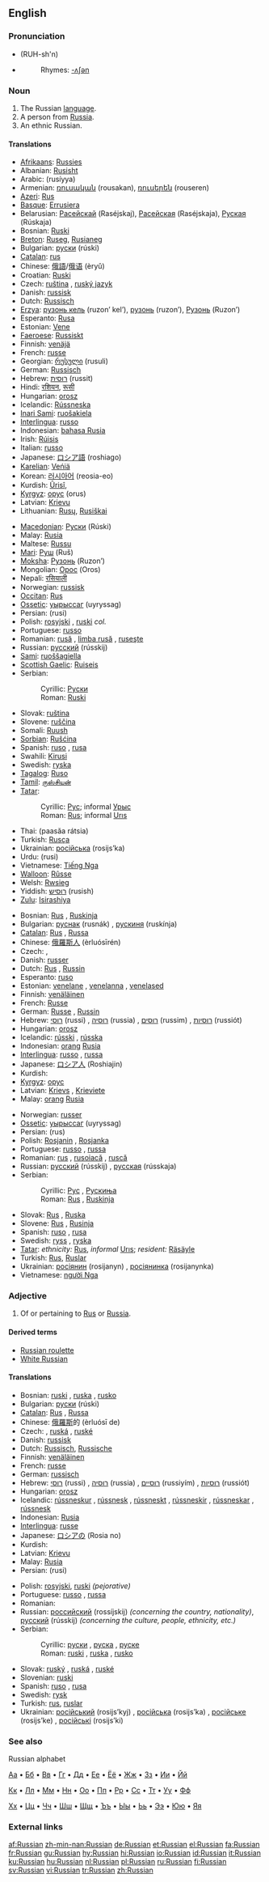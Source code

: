 {{interwiktionary|code=ru}}
{{wikipedia}}
==English==

===Pronunciation===
* {{IPA|/'rʌʃ(ə)n/}}  (RUH-sh'n)
* {{audio|en-us-Russian.ogg|Audio (US)}}
*: Rhymes: [[Rhymes:English:-ʌʃən|-ʌʃən]]

===Noun===
{{en-noun}}

# The Russian [[language]].
# A person from [[Russia]].
# An ethnic Russian.

====Translations====
{{trans-top|the Russian language}}
* [[Afrikaans]]: [[Russies]]
* Albanian: [[Rusisht]]
* Arabic: {{ARchar|[[روسية]]}} (rusíyya) {{f}}
* Armenian: [[ռուսական]] (rousakan), [[ռուսերեն]] (rouseren)
* [[Azeri]]: [[Rus]]
* [[Basque]]: [[Errusiera]]
* Belarusian: [[Расейскай]] (Raséjskaj), [[Расейская]] (Raséjskaja), [[Руская]] (Rúskaja)
* Bosnian: [[Ruski]] {{m}}
* [[Breton]]: [[Ruseg]], [[Rusianeg]]
* Bulgarian: [[руски]] (rúski) {{m}}
* [[Catalan]]: [[rus]] {{m}}
* Chinese: [[俄語]]/[[俄语]] (èryǔ)
* Croatian: [[Ruski]] {{m}}
* Czech: [[ruština]] {{f}}, [[ruský jazyk]] {{m}}
* Danish: [[russisk]]
* Dutch: [[Russisch]]
* [[Erzya]]: [[рузонь кель]] (ruzon’ kel’), [[рузонь]] (ruzon’), [[Рузонь]] (Ruzon’)
* Esperanto: [[Rusa]]
* Estonian: [[Vene]]
* [[Faeroese]]: [[Russiskt]]
* Finnish: [[venäjä]]
* French: [[russe]] {{m}}
* Georgian: [[რუსული]] (rusuli)
* German: [[Russisch]] {{n}}
* Hebrew: [[רוסית]] (russit)
* Hindi: [[रशियन]], [[रूसी]] <!--Transliteration needed.-->
* Hungarian: [[orosz]]
* Icelandic: [[Rússneska]]
* [[Inari Sami]]: [[ruošakiela]]
* [[Interlingua]]: [[russo]]
* Indonesian: [[bahasa Rusia]]
* Irish: [[Rúisis]]
* Italian: [[russo]]
* Japanese: [[ロシア語]] (roshiago)
* [[Karelian]]: [[Veńiä]]
* Korean: [[러시아어]] (reosia-eo)
* Kurdish: [[Ûrisî]], {{KUchar|[[ڕوسی]]}}
* [[Kyrgyz]]: [[орус]] (orus)
* Latvian: [[Krievu]]
* Lithuanian: [[Rusų]], [[Rusiškai]]
{{trans-mid}}
* [[Macedonian]]: [[Руски]] (Rúski)
* Malay: [[Rusia]]
* Maltese: [[Russu]]
* [[Mari]]: [[Руш]] (Ruš)
* [[Moksha]]: [[Рузонь]] (Ruzon’)
* Mongolian: [[Орос]] (Oros)
* Nepali: [[रसियाली]]
* Norwegian: [[russisk]]
* [[Occitan]]: [[Rus]]
* [[Ossetic]]: [[уырыссаг]] (uyryssag)
* Persian: {{FAchar|[[روسی]]}} (rusi)
* Polish: [[rosyjski]] {{m}}, [[ruski]] {{m}} ''col.''
* Portuguese: [[russo]] {{m}}
* Romanian: [[rusă]] {{f}}, [[limba rusă]] {{f}}, [[ruseşte]] {{italbrac|adverbial}}
* Russian: [[русский]] (rússkij) {{m}}
* [[Sami]]: [[ruoššagiella]]
* [[Scottish Gaelic]]: [[Ruiseis]] {{f}}
* Serbian:
*: Cyrillic: [[Руски]] {{m}}
*: Roman: [[Ruski]] {{m}}
* Slovak: [[ruština]] {{f}}
* Slovene: [[ruščina]] {{f}}
* Somali: [[Ruush]]
* [[Sorbian]]: [[Rušćina]]
* Spanish: [[ruso]] {{m}} , [[rusa]] {{f}}
* Swahili: [[Kirusi]]
* Swedish: [[ryska]]
* [[Tagalog]]: [[Ruso]]
* [[Tamil]]: [[ருஸ்சியன்]]
* [[Tatar]]:
*: Cyrillic: [[Рус]]; informal [[Урыс]]
*: Roman: [[Rus]]; informal [[Urıs]]
* Thai: {{THchar|[[ภาษารัสเซีย]]}} (paasăa rátsia)
* Turkish: [[Rusça]]
* Ukrainian: [[російська]] (rosijs’ka)
* Urdu: {{URchar|[[روسی]]}} (rusi)
* Vietnamese: [[Tiếng Nga]]
* [[Walloon]]: [[Rûsse]]
* Welsh: [[Rwsieg]]
* Yiddish: [[רוסיש]] (rusish)
* [[Zulu]]: [[Isirashiya]]
{{trans-bottom}}

{{trans-top|a person from Russia}}
* Bosnian: [[Rus]] {{m}}, [[Ruskinja]] {{f}}
* Bulgarian: [[руснак]] (rusnák) {{m}}, [[рускиня]] (ruskínja) {{f}}
* [[Catalan]]: [[Rus]] {{m}}, [[Russa]] {{f}}
* Chinese: [[俄羅斯人]] (èrluósīrén)
* Czech: {{t-|cs|Rus}} {{m}}, {{t|cs|Ruska}} {{f}}
* Danish: [[russer]]
* Dutch: [[Rus]] {{m}}, [[Russin]] {{f}}
* Esperanto: [[ruso]]
* Estonian: [[venelane]] {{m}}, [[venelanna]] {{f}}, [[venelased]] {{p}}
* Finnish: [[venäläinen]]
* French: [[Russe]] {{m|f}}
* German: [[Russe]] {{m}}, [[Russin]] {{f}}
* Hebrew: [[רוסי]] (russi) {{m}}, [[רוסיה]] (russia) {{f}}, [[רוסים]] (russim) {{p}}, [[רוסיות]] (russiót) {{f|p}}
* Hungarian: [[orosz]]
* Icelandic: [[rússki]] {{m}}, [[rússka]] {{f}}
* Indonesian: [[orang]] [[Rusia]]
* [[Interlingua]]: [[russo]] {{m}}, [[russa]] {{f}}
* Japanese: [[ロシア人]] (Roshiajin)
* Kurdish: {{KUchar|[[ڕوسی]]}}
* [[Kyrgyz]]: [[орус]]
* Latvian: [[Krievs]] {{m}}, [[Krieviete]] {{f}}
* Malay: [[orang]] [[Rusia]]
{{trans-mid}}
* Norwegian: [[russer]]
* [[Ossetic]]: [[уырыссаг]] (uyryssag)
* Persian: {{FAchar|[[روس]]}} (rus)
* Polish: [[Rosjanin]] {{m}}, [[Rosjanka]] {{f}}
* Portuguese: [[russo]] {{m}}, [[russa]] {{f}}
* Romanian: [[rus]] {{m}}, [[rusoiacă]] {{f}}, [[ruscă]] {{f}}
* Russian: [[русский]] (rússkij) {{m}}, [[русская]] (rússkaja) {{f}}
* Serbian:
*: Cyrillic: [[Рус]] {{m}}, [[Рускиња]] {{f}}
*: Roman: [[Rus]] {{m}}, [[Ruskinja]] {{f}}
* Slovak: [[Rus]] {{m}}, [[Ruska]] {{f}}
* Slovene: [[Rus]] {{m}}, [[Rusinja]] {{f}}
* Spanish: [[ruso]] {{m}}, [[rusa]] {{f}}
* Swedish: [[ryss]] {{m}}, [[ryska]] {{f}}
* [[Tatar]]: ''ethnicity:'' [[Rus]], ''informal'' [[Urıs]]; ''resident:'' [[Räsäyle]]
* Turkish: [[Rus]], [[Ruslar]] {{p}}
* Ukrainian: [[росіянин]] (rosijanyn) {{m}}, [[росіянинка]] (rosijanynka) {{f}}
* Vietnamese: [[người Nga]]
{{trans-bottom}}

===Adjective===
{{en-adj}}

# Of or pertaining to [[Rus]] or [[Russia]].

====Derived terms====
* [[Russian roulette]]
* [[White Russian]]

====Translations====
{{top}}
* Bosnian: [[ruski]] {{m}}, [[ruska]] {{f}}, [[rusko]] {{n}}
* Bulgarian: [[руски]] (rúski) {{m}}
* [[Catalan]]: [[Rus]] {{m}}, [[Russa]] {{f}}
* Chinese: [[俄羅斯]]的 (èrluósī de)
* Czech: {{t|cs|ruský}} {{m}}, [[ruská]] {{f}}, [[ruské]] {{n}}
* Danish: [[russisk]]
* Dutch: [[Russisch]], [[Russische]]
* Finnish: [[venäläinen]]
* French: [[russe]] {{m|f}}
* German: [[russisch]]
* Hebrew: [[רוסי]] (russi) {{m}}, [[רוסיה]] (russia) {{f}}, [[רוסיים]] (russiyím) {{p}}, [[רוסיות]] (russiót) {{f|p}}
* Hungarian: [[orosz]]
* Icelandic: [[rússneskur]] {{m}}, [[rússnesk]] {{f}}, [[rússneskt]] {{n}}, [[rússneskir]] {{m|p}}, [[rússneskar]] {{f|p}}, [[rússnesk]] {{n|p}}
* Indonesian: [[Rusia]]
* [[Interlingua]]: [[russe]]
* Japanese: [[ロシア]]の (Rosia no)
* Kurdish: {{KUchar|[[ڕوسی]]}}
* Latvian: [[Krievu]]
* Malay: [[Rusia]]
* Persian: {{FAchar|[[روسی]]}} (rusi)
{{mid}}
* Polish: [[rosyjski]], [[ruski]] ''(pejorative)''
* Portuguese: [[russo]] {{m}}, [[russa]] {{f}}
* Romanian: {{t|ro|rusesc}}
* Russian: [[российский]] (rossíjskij) {{m}} ''(concerning the country, nationality)'', [[русский]] (rússkij) {{m}} ''(concerning the culture, people, ethnicity, etc.)''
* Serbian:
*: Cyrillic: [[руски]] {{m}}, [[руска]] {{f}}, [[руске]] {{n}}
*: Roman: [[ruski]] {{m}}, [[ruska]] {{f}}, [[rusko]] {{n}}
* Slovak: [[ruský]] {{m}}, [[ruská]] {{f}}, [[ruské]] {{n}}
* Slovenian: [[ruski]]
* Spanish: [[ruso]] {{m}}, [[rusa]] {{f}}
* Swedish: [[rysk]]
* Turkish: [[rus]], [[ruslar]] {{p}}
* Ukrainian: [[російський]] (rosijs’kyj) {{m}}, [[російська]] (rosijs’ka) {{f}}, [[російське]] (rosijs’ke) {{n}}, [[російські]] (rosijs’ki) {{p}}
{{bottom}}

===See also===
;Russian alphabet
[[Index:Russian/а|Аа]] • [[Index:Russian/б|Бб]] • [[Index:Russian/в|Вв]] • [[Index:Russian/г|Гг]] • [[Index:Russian/д|Дд]] • [[Index:Russian/е|Ее]] • [[Index:Russian/ё|Ёё]] • [[Index:Russian/ж|Жж]] • [[Index:Russian/з|Зз]] • [[Index:Russian/и|Ии]] • [[Index:Russian/й|Йй]]

[[Index:Russian/к|Кк]] • [[Index:Russian/л|Лл]] • [[Index:Russian/м|Мм]] • [[Index:Russian/н|Нн]] • [[Index:Russian/о|Оо]] • [[Index:Russian/п|Пп]] • [[Index:Russian/р|Рр]] • [[Index:Russian/с|Сс]] • [[Index:Russian/т|Тт]] • [[Index:Russian/у|Уу]] • [[Index:Russian/ф|Фф]]

[[Index:Russian/х|Хх]] • [[Index:Russian/ц|Цц]] • [[Index:Russian/ч|Чч]] • [[Index:Russian/ш|Шш]] • [[Index:Russian/щ|Щщ]] • [[Index:Russian/ъ|Ъъ]] • [[Index:Russian/ы|Ыы]] • [[Index:Russian/ь|Ьь]] • [[Index:Russian/э|Ээ]] • [[Index:Russian/ю|Юю]] • [[Index:Russian/я|Яя]]

===External links===
{{ethnologue|code=rus}}

[[af:Russian]]
[[zh-min-nan:Russian]]
[[de:Russian]]
[[et:Russian]]
[[el:Russian]]
[[fa:Russian]]
[[fr:Russian]]
[[gu:Russian]]
[[hy:Russian]]
[[hi:Russian]]
[[io:Russian]]
[[id:Russian]]
[[it:Russian]]
[[ku:Russian]]
[[hu:Russian]]
[[nl:Russian]]
[[pl:Russian]]
[[ru:Russian]]
[[fi:Russian]]
[[sv:Russian]]
[[vi:Russian]]
[[tr:Russian]]
[[zh:Russian]]